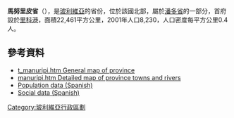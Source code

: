 '''馬努里皮省'''（{{lang-es|Provincia de Manuripi}}），是[[玻利維亞|玻利維亞]]的省份，位於該國北部，屬於[[潘多省|潘多省]]的一部分，首府設於[[里科港_(潘多省)|里科港]]，面積22,461平方公里，2001年人口8,230，人口密度每平方公里0.4人。

==參考資料==
*[https://web.archive.org/web/20080619083838/http://www.aguabolivia.org/situacionaguaX/Riego/mapas/pando/ t_manuripi.htm General map of province]
*[https://web.archive.org/web/20080619083838/http://www.aguabolivia.org/situacionaguaX/Riego/mapas/pando/ manuripi.htm Detailed map of province towns and rivers]
*[https://web.archive.org/web/20081010173558/http://www.ine.gov.bo/default.aspx Population data (Spanish)]
*[https://web.archive.org/web/20081009065850/http://www.ine.gov.bo/html/dfid/index.htm Social data (Spanish)]

{{coord|11|40|S|68|20|W|type:adm2nd_region:BO|display=title}}

{{Bolivia-geo-stub}}
{{玻利維亞省份}}

[[Category:玻利維亞行政區劃|Category:玻利維亞行政區劃]]